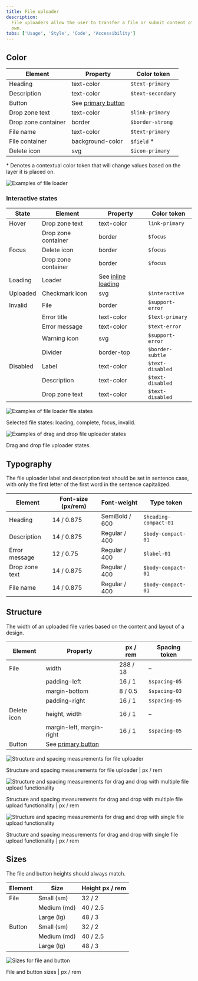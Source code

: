 ```yaml
---
title: File uploader
description:
  File uploaders allow the user to transfer a file or submit content of their
  own.
tabs: ['Usage', 'Style', 'Code', 'Accessibility']
---
```


## Color

| Element             | Property                                                                                        | Color token       |
| ------------------- | ----------------------------------------------------------------------------------------------- | ----------------- |
| Heading             | text-color                                                                                      | `$text-primary`   |
| Description         | text-color                                                                                      | `$text-secondary` |
| Button              | See [primary button](https://www.carbondesignsystem.com/components/button/style#primary-button) |                   |
| Drop zone text      | text-color                                                                                      | `$link-primary`   |
| Drop zone container | border                                                                                          | `$border-strong`  |
| File name           | text-color                                                                                      | `$text-primary`   |
| File container      | background-color                                                                                | `$field` \*       |
| Delete icon         | svg                                                                                             | `$icon-primary`   |

<Caption>
  * Denotes a contextual color token that will change values based on the layer
  it is placed on.
</Caption>

<Row>
<Column colLg={8}>

![Examples of file loader](images/file-uploader-style-1.png)

</Column>
</Row>

### Interactive states

| State    | Element             | Property                                                                                       | Color token      |
| -------- | ------------------- | ---------------------------------------------------------------------------------------------- | ---------------- |
| Hover    | Drop zone text      | text-color                                                                                     | `link-primary`   |
|          | Drop zone container | border                                                                                         | `$focus`         |
| Focus    | Delete icon         | border                                                                                         | `$focus`         |
|          | Drop zone container | border                                                                                         | `$focus`         |
| Loading  | Loader              | See [inline loading](https://www.carbondesignsystem.com/components/inline-loading/style#color) |                  |
| Uploaded | Checkmark icon      | svg                                                                                            | `$interactive`   |
| Invalid  | File                | border                                                                                         | `$support-error` |
|          | Error title         | text-color                                                                                     | `$text-primary`  |
|          | Error message       | text-color                                                                                     | `$text-error`    |
|          | Warning icon        | svg                                                                                            | `$support-error` |
|          | Divider             | border-top                                                                                     | `$border-subtle` |
| Disabled | Label               | text-color                                                                                     | `$text-disabled` |
|          | Description         | text-color                                                                                     | `$text-disabled` |
|          | Drop zone text      | text-color                                                                                     | `$text-disabled` |

<Row>
<Column colLg={8}>

![Examples of file loader file states](images/file-uploader-style-2.png)

</Column>
</Row>

<Caption>Selected file states: loading, complete, focus, invalid.</Caption>

<Row>
<Column colLg={8}>

![Examples of drag and drop file uploader states](images/file-uploader-style-3.png)

</Column>
</Row>

<Caption>Drag and drop file uploader states.</Caption>

## Typography

The file uploader label and description text should be set in sentence case,
with only the first letter of the first word in the sentence capitalized.

| Element        | Font-size (px/rem) | Font-weight    | Type token            |
| -------------- | ------------------ | -------------- | --------------------- |
| Heading        | 14 / 0.875         | SemiBold / 600 | `$heading-compact-01` |
| Description    | 14 / 0.875         | Regular / 400  | `$body-compact-01`    |
| Error message  | 12 / 0.75          | Regular / 400  | `$label-01`           |
| Drop zone text | 14 / 0.875         | Regular / 400  | `$body-compact-01`    |
| File name      | 14 / 0.875         | Regular / 400  | `$body-compact-01`    |

## Structure

The width of an uploaded file varies based on the content and layout of a
design.

| Element     | Property                                                                                   | px / rem | Spacing token |
| ----------- | ------------------------------------------------------------------------------------------ | -------- | ------------- |
| File        | width                                                                                      | 288 / 18 | –             |
|             | padding-left                                                                               | 16 / 1   | `$spacing-05` |
|             | margin-bottom                                                                              | 8 / 0.5  | `$spacing-03` |
|             | padding-right                                                                              | 16 / 1   | `$spacing-05` |
| Delete icon | height, width                                                                              | 16 / 1   | –             |
|             | margin-left, margin-right                                                                  | 16 / 1   | `$spacing-05` |
| Button      | See [primary button](https://www.carbondesignsystem.com/components/button/style#structure) |          |               |

<div className="image--fixed">

![Structure and spacing measurements for file uploader](images/file-uploader-style-4.png)

</div>

<Caption>
  Structure and spacing measurements for file uploader | px / rem
</Caption>

<div className="image--fixed">

![Structure and spacing measurements for drag and drop with multiple file upload functionality](images/file-uploader-style-5.png)

</div>

<Caption>
  Structure and spacing measurements for drag and drop with multiple file upload
  functionality | px / rem
</Caption>

<div className="image--fixed">

![Structure and spacing measurements for drag and drop with single file upload functionality](images/file-uploader-style-7.png)

</div>

<Caption>
  Structure and spacing measurements for drag and drop with single file upload
  functionality | px / rem
</Caption>

## Sizes

The file and button heights should always match.

| Element | Size        | Height px / rem |
| ------- | ----------- | --------------- |
| File    | Small (sm)  | 32 / 2          |
|         | Medium (md) | 40 / 2.5        |
|         | Large (lg)  | 48 / 3          |
| Button  | Small (sm)  | 32 / 2          |
|         | Medium (md) | 40 / 2.5        |
|         | Large (lg)  | 48 / 3          |

<div className="image--fixed">

![Sizes for file and button](images/file-uploader-style-size.png)

</div>

<Caption>File and button sizes | px / rem</Caption>
